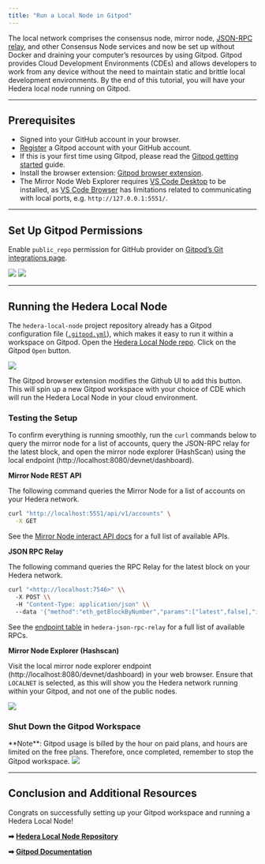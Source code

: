 ---
title: "Run a Local Node in Gitpod"
---


The local network comprises the consensus node, mirror node, [JSON-RPC relay](https://github.com/hashgraph/hedera-json-rpc-relay#readme), and other Consensus Node services and now be set up without Docker and draining your computer’s resources by using Gitpod. Gitpod provides Cloud Development Environments (CDEs) and allows developers to work from any device without the need to maintain static and brittle local development environments. By the end of this tutorial, you will have your Hedera local node running on Gitpod.

***

## Prerequisites

* Signed into your GitHub account in your browser.
* [Register](https://gitpod.io/login/) a Gitpod account with your GitHub account.
* If this is your first time using Gitpod, please read the [Gitpod getting started](https://www.gitpod.io/docs/introduction/getting-started) guide.
* Install the browser extension: [Gitpod browser extension](https://www.gitpod.io/docs/configure/user-settings/browser-extension).
* The Mirror Node Web Explorer requires [VS Code Desktop](https://www.gitpod.io/docs/references/ides-and-editors/vscode) to be installed, as [VS Code Browser](https://www.gitpod.io/docs/references/ides-and-editors/vscode-browser) has limitations related to communicating with local ports, e.g. `http://127.0.0.1:5551/`.

***

## Set Up Gitpod Permissions

Enable `public_repo` permission for GitHub provider on [Gitpod’s Git integrations page](https://gitpod.io/user/integrations).

<Frame>
  <img src="/images/tutorials/local-node/how-to-run-hedera-local-node-in-a-cloud-development-environment-cde/gitpod/gitpod-1.png" />
</Frame>

<Frame>
  <img src="/images/tutorials/local-node/how-to-run-hedera-local-node-in-a-cloud-development-environment-cde/gitpod/gitpod-2.png" />
</Frame>

***

## Running the Hedera Local Node

The `hedera-local-node` project repository already has a Gitpod configuration file ([`.gitpod.yml`](https://github.com/hashgraph/hedera-local-node/blob/main/.gitpod.yml)), which makes it easy to run it within a workspace on Gitpod. Open the [Hedera Local Node repo](https://github.com/hashgraph/hedera-local-node). Click on the Gitpod `Open` button.

<Frame>
  <img src="/images/tutorials/local-node/how-to-run-hedera-local-node-in-a-cloud-development-environment-cde/gitpod/gitpod-3.png" />
</Frame>

The Gitpod browser extension modifies the Github UI to add this button. This will spin up a new Gitpod workspace with your choice of CDE which will run the Hedera Local Node in your cloud environment.

### **Testing the Setup**

To confirm everything is running smoothly, run the `curl` commands below to query the mirror node for a list of accounts, query the JSON-RPC relay for the latest block, and open the mirror node explorer (HashScan) using the local endpoint (http://localhost:8080/devnet/dashboard).

**Mirror Node REST API**

The following command queries the Mirror Node for a list of accounts on your Hedera network.

```bash
curl "http://localhost:5551/api/v1/accounts" \
  -X GET
```

See the [Mirror Node interact API docs](https://testnet.mirrornode.hedera.com/api/v1/docs/) for a full list of available APIs.

**JSON RPC Relay**

The following command queries the RPC Relay for the latest block on your Hedera network.

```bash
curl "<http://localhost:7546>" \\
  -X POST \\
  -H "Content-Type: application/json" \\
  --data '{"method":"eth_getBlockByNumber","params":["latest",false],"id":1,"jsonrpc":"2.0"}'
```

See the [endpoint table](https://github.com/hashgraph/hedera-json-rpc-relay/blob/main/docs/rpc-api.md#endpoint-table) in `hedera-json-rpc-relay` for a full list of available RPCs.

**Mirror Node Explorer (Hashscan)**

Visit the local mirror node explorer endpoint (http://localhost:8080/devnet/dashboard) in your web browser. Ensure that `LOCALNET` is selected, as this will show you the Hedera network running within your Gitpod, and not one of the public nodes.

<Frame>
  <img src="/images/tutorials/local-node/how-to-run-hedera-local-node-in-a-cloud-development-environment-cde/gitpod/gitpod-4.png" />
</Frame>

### Shut Down the Gitpod Workspace

<Warning>
**Note**: Gitpod usage is billed by the hour on paid plans, and hours are limited on the free plans. Therefore, once completed, remember to stop the Gitpod workspace.
</Warning>

<Frame>
  <img src="/images/tutorials/local-node/how-to-run-hedera-local-node-in-a-cloud-development-environment-cde/gitpod/gitpod-5.png" />
</Frame>

***

## Conclusion and Additional Resources

Congrats on successfully setting up your Gitpod workspace and running a Hedera Local Node!

**➡** [**Hedera Local Node Repository**](https://github.com/hashgraph/hedera-local-node#readme)

**➡** [**Gitpod Documentation**](https://www.gitpod.io/docs/introduction/getting-started)
